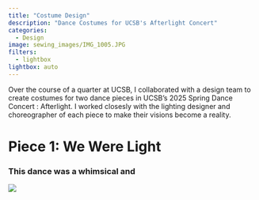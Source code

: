 ```yaml
---
title: "Costume Design"
description: "Dance Costumes for UCSB's Afterlight Concert"
categories:
  - Design
image: sewing_images/IMG_1005.JPG
filters: 
  - lightbox
lightbox: auto
---
```

Over the course of a quarter at UCSB, I collaborated with a design team to create costumes for two dance pieces in UCSB's 2025 Spring Dance Concert : Afterlight. I worked closesly with the lighting designer and choreographer of each piece to make their visions become a reality. 

# Piece 1: We Were Light
### This dance was a whimsical and 



![](sewing_images/IMG_1053.JPG){group="first"}



